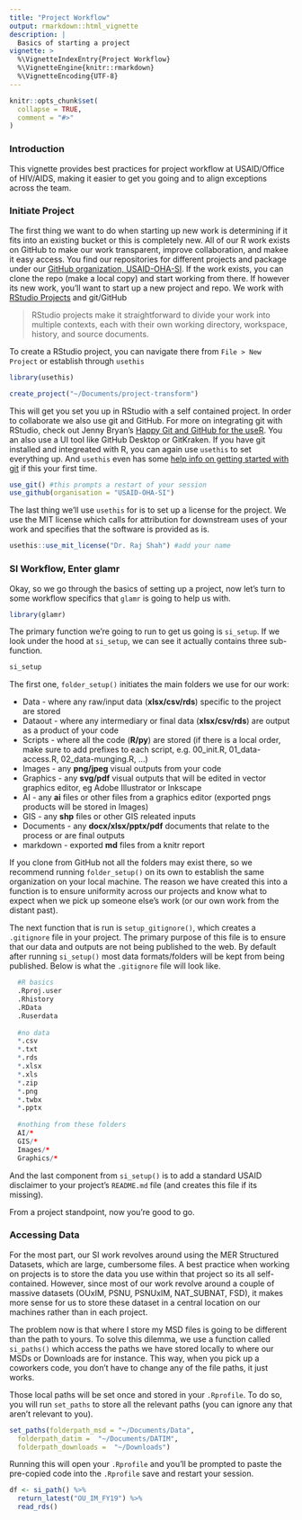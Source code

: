 ```yaml
---
title: "Project Workflow"
output: rmarkdown::html_vignette
description: |
  Basics of starting a project
vignette: >
  %\VignetteIndexEntry{Project Workflow}
  %\VignetteEngine{knitr::rmarkdown}
  %\VignetteEncoding{UTF-8}
---
```


```r
knitr::opts_chunk$set(
  collapse = TRUE,
  comment = "#>"
)
```

### Introduction

This vignette provides best practices for project workflow at USAID/Office of HIV/AIDS, making it easier to get you going and to align exceptions across the team.

### Initiate Project

The first thing we want to do when starting up new work is determining if it fits into an existing bucket or this is completely new. All of our R work exists on GitHub to make our work transparent, improve collaboration, and makee it easy access. You find our repositories for different projects and package under our [GitHub organization, USAID-OHA-SI](https://github.com/USAID-OHA-SI/). If the work exists, you can clone the repo (make a local copy) and start working from there. If however its new work, you'll want to start up a new project and repo. We work with [RStudio Projects](https://support.rstudio.com/hc/en-us/articles/200526207-Using-Projects) and git/GitHub

> RStudio projects make it straightforward to divide your work into multiple contexts, each with their own working directory, workspace, history, and source documents.

To create a RStudio project, you can navigate there from `File > New Project` or establish through `usethis`

```r
library(usethis)

create_project("~/Documents/project-transform")

```

This will get you set you up in RStudio with a self contained project. In order to collaborate we also use git and GitHub. For more on integrating git with RStudio, check out Jenny Bryan's [Happy Git and GitHub for the useR](https://happygitwithr.com/). You an also use a UI tool like GitHub Desktop or GitKraken. If you have git installed and integreated with R, you can again use `usethis` to set everything up. And `usethis` even has some [help info on getting started with git](https://usethis.r-lib.org/articles/articles/usethis-setup.html#configure-user-name-and-user-email) if this your first time.

```r
use_git() #this prompts a restart of your session
use_github(organisation = "USAID-OHA-SI")
```

The last thing we'll use `usethis` for is to set up a license for the project. We use the MIT license which calls for attribution for downstream uses of your work and specifies that the software is provided as is. 

```r
usethis::use_mit_license("Dr. Raj Shah") #add your name
```

### SI Workflow, Enter glamr

Okay, so we go through the basics of setting up a project, now let's turn to some workflow specifics that `glamr` is going to help us with. 

```r
library(glamr)
```

The primary function we're going to run to get us going is `si_setup`. If we look under the hood at `si_setup`, we can see it actually contains three sub-function.

```r
si_setup
```

The first one, `folder_setup()` initiates the main folders we use for our work:

  - Data - where any raw/input data (**xlsx/csv/rds**) specific to the project are stored
  - Dataout - where any intermediary or final data (**xlsx/csv/rds**) are output as a product of your code
  - Scripts - where all the code (**R/py**) are stored (if there is a local order, make sure to add prefixes to each script, e.g. 00_init.R, 01_data-access.R, 02_data-munging.R, ...)
  - Images - any **png/jpeg** visual outputs from your code
  - Graphics - any **svg/pdf** visual outputs that will be edited in vector graphics editor, eg Adobe Illustrator or Inkscape
  - AI - any **ai** files or other files from a graphics editor (exported pngs products will be stored in Images)
  - GIS - any **shp** files or other GIS releated inputs 
  - Documents - any **docx/xlsx/pptx/pdf** documents that relate to the process or are final outputs
  - markdown - exported **md** files from a knitr report
  
If you clone from GitHub not all the folders may exist there, so we recommend  running `folder_setup()` on its own to establish the same organization on your local machine. The reason we have created this into a function is to ensure uniformity across our projects and know what to expect when we pick up someone else's work (or our own work from the distant past). 

The next function that is run is `setup_gitignore()`, which creates a `.gitignore` file in your project. The primary purpose of this file is to ensure that our data and outputs are not being published to the web. By default after running `si_setup()` most data formats/folders will be kept from being published. Below is what the `.gitignore` file will look like.

```r
  #R basics
  .Rproj.user
  .Rhistory
  .RData
  .Ruserdata
  
  #no data
  *.csv
  *.txt
  *.rds
  *.xlsx
  *.xls
  *.zip
  *.png
  *.twbx
  *.pptx
  
  #nothing from these folders
  AI/*
  GIS/*
  Images/*
  Graphics/*
```
And the last component from `si_setup()` is to add a standard USAID disclaimer to your project's `README.md` file (and creates this file if its missing).

From a project standpoint, now you're good to go.

### Accessing Data

For the most part, our SI work revolves around using the MER Structured Datasets, which are large, cumbersome files. A best practice when working on projects is to store the data you use within that project so its all self-contained. However, since most of our work revolve around a couple of massive datasets (OUxIM, PSNU, PSNUxIM, NAT_SUBNAT, FSD), it makes more sense for us to store these dataset in a central location on our machines rather than in each project.

The problem now is that where I store my MSD files is going to be different than the path to yours. To solve this dilemma, we use a function called `si_paths()` which access the paths we have stored locally to where our MSDs or Downloads are for instance. This way, when you pick up a coworkers code, you don't have to change any of the file paths, it just works.

Those local paths will be set once and stored in your `.Rprofile`. To do so, you will run `set_paths` to store all the relevant paths (you can ignore any that aren't relevant to you).

```r
set_paths(folderpath_msd = "~/Documents/Data",
  folderpath_datim =  "~/Documents/DATIM",
  folderpath_downloads =  "~/Downloads")
```

Running this will open your `.Rprofile` and you'll be prompted to paste the pre-copied code into the `.Rprofile` save and restart your session.

```r
df <- si_path() %>%
  return_latest("OU_IM_FY19") %>% 
  read_rds()
```






